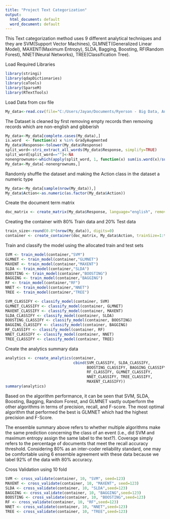 ---
title: "Project Text Categorization"
output:
  html_document: default
  word_document: default
---

This Text categorization method uses 9 different analytical techniques and they are SVM(Support Vector Machines), GLMNET(Generalized Linear Model), MAXENT(Maximum Entropy), SLDA, Bagging, Boosting, RF(Random Forest), NNET(Neural Networks), TREE(Classification Tree).   

Load Required Libraries
```{r}
library(stringi)
library(qdapDictionaries)
library(caTools)
library(SparseM)
library(RTextTools)
```

Load Data from csv file
```{r}
My_data<-read.csv(file="C:/Users/Jayan/Documents/Ryerson - Big Data, Analytics, Predictive Analytics/CKME 136 - Capstone Project/Programming Part/My Data.csv", header=T, sep=",", na.strings=c("","NA"))
```

The Dataset is cleaned by first removing empty records then removing records which are non-english and gibberish
```{r}
My_data<-My_data[complete.cases(My_data),]
is.word  <- function(x) x %in% GradyAugmented    
My_data$Response<-tolower(My_data$Response)
split_word<-stri_extract_all_words(My_data$Response, simplify=TRUE)  
split_word[split_word==""]<-NA    
nonengrownums<-which(apply(split_word, 1, function(x) sum(is.word(x)/sum(!is.na(x))))<0.75)   
My_data<-My_data[-nonengrownums,]  
```

Randomly shuffle the dataset and making the Action class in the dataset a numeric type
```{r}
My_data<-My_data[sample(nrow(My_data)),]
My_data$Action<-as.numeric(as.factor(My_data$Action))
```

Create the document term matrix
```{r}
doc_matrix <- create_matrix(My_data$Response, language="english", removeNumbers=TRUE,stemWords=TRUE, removePunctuation=TRUE, toLower=TRUE, removeSparseTerms=.998)
```

Creating the container with 80% Train data and 20% Test data
```{r}
train_size<-round(0.8*(nrow(My_data)), digits=0)
container <- create_container(doc_matrix, My_data$Action, trainSize=1:train_size, testSize=(train_size+1):(nrow(My_data)),virgin=FALSE)
```

Train and classify the model using the allocated train and test sets
```{r}
SVM <- train_model(container,"SVM")
GLMNET <- train_model(container,"GLMNET")
MAXENT <- train_model(container,"MAXENT")
SLDA <- train_model(container,"SLDA")
BOOSTING <- train_model(container,"BOOSTING")
BAGGING <- train_model(container,"BAGGING")
RF <- train_model(container,"RF")
NNET <- train_model(container,"NNET")
TREE <- train_model(container,"TREE")

SVM_CLASSIFY <- classify_model(container, SVM)
GLMNET_CLASSIFY <- classify_model(container, GLMNET)
MAXENT_CLASSIFY <- classify_model(container, MAXENT)
SLDA_CLASSIFY <- classify_model(container, SLDA)
BOOSTING_CLASSIFY <- classify_model(container, BOOSTING)
BAGGING_CLASSIFY <- classify_model(container, BAGGING)
RF_CLASSIFY <- classify_model(container, RF)
NNET_CLASSIFY <- classify_model(container, NNET)
TREE_CLASSIFY <- classify_model(container, TREE)
```

Create the analytics summary data
```{r}
analytics <- create_analytics(container,
                              cbind(SVM_CLASSIFY, SLDA_CLASSIFY,
                                    BOOSTING_CLASSIFY, BAGGING_CLASSIFY,
                                    RF_CLASSIFY, GLMNET_CLASSIFY,
                                    NNET_CLASSIFY, TREE_CLASSIFY,
                                    MAXENT_CLASSIFY))
summary(analytics)
```

Based on the algorithm performance, it can be seen that SVM, SLDA, Boosting, Bagging, Random Forest, and GLMNET vastly outperform the other algorithms in terms of precision, recall, and F-score. The most optimal algorithm that performed the best is GLMNET which had the highest precision and F-Score. 

The ensemble summary above refers to whether multiple algorithms make the same prediction concerning the class of an event (i.e., did SVM and maximum entropy assign the same label to the text?). Coverage simply refers to the percentage of documents that meet the recall accuracy threshold. Considering 80% as an inter-coder reliability standard, one may be comfortable using 6 ensemble agreement with these data because we label 92% of the data with 80% accuracy.


Cross Validation using 10 fold 
```{r}
SVM <- cross_validate(container, 10, "SVM", seed=123)
MAXENT <- cross_validate(container, 10, "MAXENT", seed=123)
SLDA <- cross_validate(container, 10, "SLDA",seed=123)
BAGGING <- cross_validate(container, 10, "BAGGING",seed=123)
BOOSTING <- cross_validate(container, 10, "BOOSTING",seed=123)
RF <- cross_validate(container, 10, "RF",seed=123)
NNET <- cross_validate(container, 10, "NNET",seed=123)
TREE <- cross_validate(container, 10, "TREE",seed=123)
```

